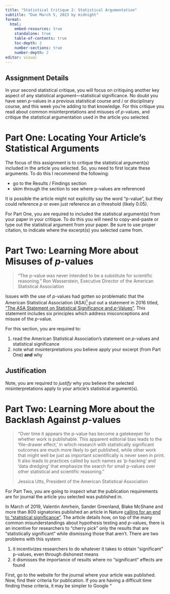 ```yaml
---
title: "Statistical Critique 2: Statistical Argumentation"
subtitle: "Due March 5, 2023 by midnight"
format: 
  html:
    embed-resources: true
    standalone: true
    table-of-contents: true
    toc-depth: 2
    number-sections: true
    number-depth: 2
editor: visual
---
```


## Assignment Details

In your second statistical critique, you will focus on critiquing another key aspect of any statistical argument---statistical significance. No doubt you have seen $p$-values in a previous statistical course and / or disciplinary course, and this week you're adding to that knowledge. For this critique you read about common misinterpretations and misuses of $p$-values, and critique the statistical argumentation used in the article you selected.  

# Part One: Locating Your Article's Statistical Arguments

The focus of this assignment is to critique the statistical argument(s) included in the article you selected. So, you need to first locate these arguments. To do this I recommend the following:

- go to the Results / Findings section
- skim through the section to see where p-values are referenced

::: {.callout-tip}
It is possible the article might not explicitly say the word "p-value", but they could reference $p$ or even just reference an $\alpha$ threshold (likely 0.05).
:::

For Part One, you are required to included the statistical argument(s) from your paper in your critique. To do this you will need to copy-and-paste or type out the statistical argument from your paper. Be sure to use proper citation, to indicate where the excerpt(s) you selected came from. 

# Part Two: Learning More about Misuses of $p$-values

> "The p-value was never intended to be a substitute for scientific reasoning."
> Ron Wasserstein, Executive Director of the American Statistical Association

Issues with the use of $p$-values had gotten so problematic that the American Statistical Association (ASA)^[This is my professional organization.] put out a statement in 2016 titled, ["The ASA Statement on Statistical Significance and $p$-Values"](https://www.amstat.org/asa/files/pdfs/P-ValueStatement.pdf). This statement includes six principles which address misconceptions and misuse of the $p$-value. 

For this section, you are required to:

1. read the American Statistical Association's statement on $p$-values and statistical significance
2. note what misinterpretations you believe apply your excerpt (from Part One) **and** why

::: {.callout-tip}
# Justification

Note, you are required to *justify* why you believe the selected misinterpretations apply to your article's statistical argument(s).
:::

# Part Two: Learning More about the Backlash Against $p$-values

> "Over time it appears the p-value has become a gatekeeper for whether work is publishable. This apparent editorial bias leads to the
‘file-drawer effect,’ in which research with statistically significant outcomes are much more likely to get published, while other work that might well be just as important scientifically is never seen in print. It also leads to practices called by such names as ‘p-hacking’ and ‘data dredging’ that emphasize the search for small p-values over other statistical and scientific reasoning."
>
> Jessica Utts, President of the American Statistical Association

For Part Two, you are going to inspect what the publication requirements are for journal the article you selected was published in. 

In March of 2019, Valentin Amrhein, Sander Greenland, Blake McShane and more than 800 signatories published an article in Nature [calling for an end to "statistical significance"](https://www.nature.com/articles/d41586-019-00857-9). The article details how, on top of the many common misunderstandings about hypothesis testing and $p$-values, there is an incentive for researchers to "cherry pick" only the results that are "statistically significant" while dismissing those that aren't. There are two problems with this system:

1. it incentivizes researchers to do whatever it takes to obtain "significant" p-values, even through dishonest means
2. it dismisses the importance of results where no "significant" effects are found
 
First, go to the website for the journal where your article was published. Now, find their criteria for publication. If you are having a difficult time finding these criteria, it may be simpler to Google "<title of journal> publication criteria," substituting the name of your journal. 

Search through the criteria and see if there are requirements for (1) the "significance" of the findings and (2) the availability of the data and / or analyses. Describe what you find! 

::: {.callout-tip}
Feel free to type out what you find while searching the journal or simply copy-and-paste the criteria you find listed on their website. 
:::

# Part Three: Improving Statistical Arguments

::: {.column-margin}
![](significant.jpeg)
:::

> "The use of 'significance' in reporting statistical results is fraught with problems—but they could be solved with a simple change in practice."
> Megan Higgs


More and more journals are retiring the use of statistical significance as a requirement for publication, but, sadly, we still see many researchers using the term "statistically significant" in their argumentation. 

For this section you are required to :

- read [*Do We Really Need the S-Word?](https://www.americanscientist.org/article/do-we-really-need-the-s-word) by Dr. Megan Higgs
- name **at least one** aspect of the interpretation from your article you believe is clear / understandable
- name **at least one** aspect of the interpretation from your article could be improved to be more clear / understandable


